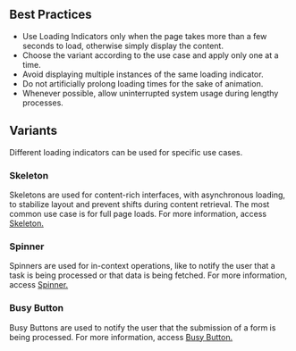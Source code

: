 ## Best Practices

- Use Loading Indicators only when the page takes more than a few seconds to load, otherwise simply display the content.
- Choose the variant according to the use case and apply only one at a time.
- Avoid displaying multiple instances of the same loading indicator.
- Do not artificially prolong loading times for the sake of animation.
- Whenever possible, allow uninterrupted system usage during lengthy processes.

## Variants

Different loading indicators can be used for specific use cases.

### Skeleton

Skeletons are used for content-rich interfaces, with asynchronous loading, to stabilize layout and prevent shifts during content retrieval. The most common use case is for full page loads. For more information, access [Skeleton.](/components/skeleton)

### Spinner

Spinners are used for in-context operations, like to notify the user that a task is being processed or that data is being fetched. For more information, access [Spinner.](/components/spinner)

### Busy Button

Busy Buttons are used to notify the user that the submission of a form is being processed. For more information, access [Busy Button.](/components/button?q=button#busy-button)
